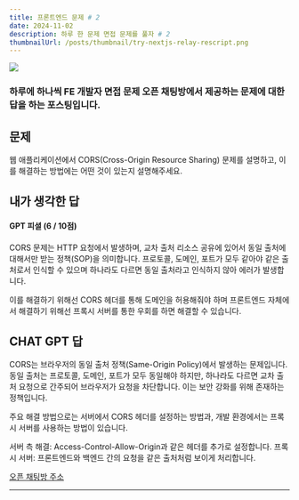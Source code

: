```yaml
---
title: 프론트엔드 문제 # 2
date: 2024-11-02
description: 하루 한 문제 면접 문제를 풀자 # 2
thumbnailUrl: /posts/thumbnail/try-nextjs-relay-rescript.png
---
```


![](/posts/thumbnail/try-nextjs-relay-rescript.png)

<h3 className="text-center">
  하루에 하나씩 FE 개발자 면접 문제 오픈 채팅방에서 제공하는 문제에 대한 답을
  하는 포스팅입니다.
</h3>

## 문제

웹 애플리케이션에서 CORS(Cross-Origin Resource Sharing) 문제를 설명하고, 이를 해결하는 방법에는 어떤 것이 있는지 설명해주세요.

## 내가 생각한 답

#### GPT 피셜 (6 / 10점)

CORS 문제는 HTTP 요청에서 발생하며, 교차 출처 리소스 공유에 있어서 동일 출처에 대해서만 받는 정책(SOP)을 의미합니다. 프로토콜, 도메인, 포트가 모두 같아야 같은 출처로서 인식할 수 있으며 하나라도 다르면 동일 출처라고 인식하지 않아 에러가 발생합니다.

이를 해결하기 위해선 CORS 헤더를 통해 도메인을 허용해줘야 하며 프론트엔드 자체에서 해결하기 위해선 프록시 서버를 통한 우회를 하면 해결할 수 있습니다.

## CHAT GPT 답

CORS는 브라우저의 동일 출처 정책(Same-Origin Policy)에서 발생하는 문제입니다. 동일 출처는 프로토콜, 도메인, 포트가 모두 동일해야 하지만, 하나라도 다르면 교차 출처 요청으로 간주되어 브라우저가 요청을 차단합니다. 이는 보안 강화를 위해 존재하는 정책입니다.

주요 해결 방법으로는 서버에서 CORS 헤더를 설정하는 방법과, 개발 환경에서는 프록시 서버를 사용하는 방법이 있습니다.

서버 측 해결: Access-Control-Allow-Origin과 같은 헤더를 추가로 설정합니다.
프록시 서버: 프론트엔드와 백엔드 간의 요청을 같은 출처처럼 보이게 처리합니다.

[오픈 채팅방 주소]

---

[오픈 채팅방 주소]: https://open.kakao.com/o/gvDPGRIg
